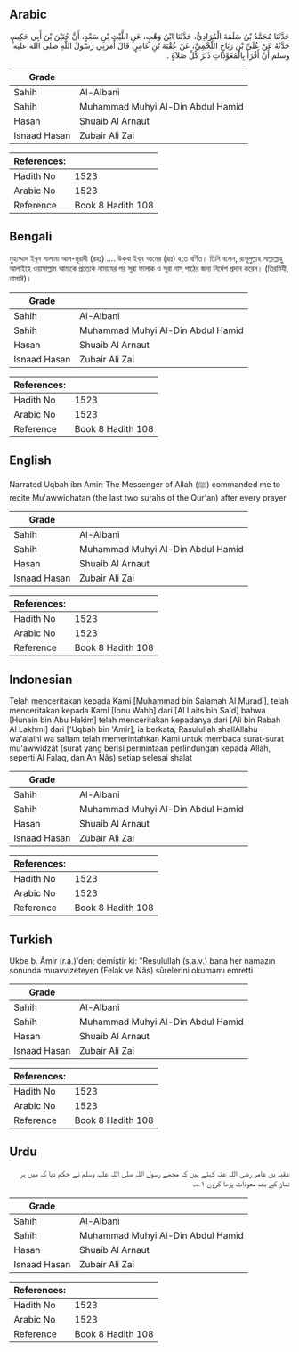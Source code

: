 ## Arabic


<div dir="rtl" lang="ar" style={{fontSize:'larger',backgroundColor:'#f8f9fa',padding:20}}>
حَدَّثَنَا مُحَمَّدُ بْنُ سَلَمَةَ الْمُرَادِيُّ، حَدَّثَنَا ابْنُ وَهْبٍ، عَنِ اللَّيْثِ بْنِ سَعْدٍ، أَنَّ حُنَيْنَ بْنَ أَبِي حَكِيمٍ، حَدَّثَهُ عَنْ عُلَىِّ بْنِ رَبَاحٍ اللَّخْمِيِّ، عَنْ عُقْبَةَ بْنِ عَامِرٍ، قَالَ أَمَرَنِي رَسُولُ اللَّهِ صلى الله عليه وسلم أَنْ أَقْرَأَ بِالْمُعَوِّذَاتِ دُبُرَ كُلِّ صَلاَةٍ ‏.‏
</div>
<div style={{backgroundColor:'#f8f9fa',padding:20, marginBottom: 10}}><table> <thead> <tr> <th>Grade</th> <th></th> </tr> </thead> <tbody> <tr><td>Sahih</td><td>Al-Albani</td></tr><tr><td>Sahih</td><td>Muhammad Muhyi Al-Din Abdul Hamid</td></tr><tr><td>Hasan</td><td>Shuaib Al Arnaut</td></tr><tr><td>Isnaad Hasan</td><td>Zubair Ali Zai</td></tr></tbody></table><table> <thead> <tr> <th>References:</th> <th></th> </tr> </thead> <tbody><tr><td>Hadith No</td><td>1523</td></tr><tr><td>Arabic No</td><td>1523</td></tr><tr><td>Reference</td><td>Book 8 Hadith 108</td></tr></tbody></table></div>

## Bengali


<div dir="ltr" lang="bn" style={{fontSize:'larger',backgroundColor:'#f8f9fa',padding:20}}>
মুহাম্মাদ ইব্‌ন সালামা আল-মুরাদী (রহঃ) .... উক্‌বা ইব্‌ন আমের (রাঃ) হতে বর্ণিত। তিনি বলেন, রাসূলুল্লাহ সাল্লাল্লাহু আলাইহে ওয়াসাল্লাম আমাকে প্রত্যেক নামাযের পর সূরা ফালাক ও সূরা নাস্‌ পাঠের জন্য নির্দেশ প্রদান করেন। (তিরমিযী, নাসাঈ)।
</div>
<div style={{backgroundColor:'#f8f9fa',padding:20, marginBottom: 10}}><table> <thead> <tr> <th>Grade</th> <th></th> </tr> </thead> <tbody> <tr><td>Sahih</td><td>Al-Albani</td></tr><tr><td>Sahih</td><td>Muhammad Muhyi Al-Din Abdul Hamid</td></tr><tr><td>Hasan</td><td>Shuaib Al Arnaut</td></tr><tr><td>Isnaad Hasan</td><td>Zubair Ali Zai</td></tr></tbody></table><table> <thead> <tr> <th>References:</th> <th></th> </tr> </thead> <tbody><tr><td>Hadith No</td><td>1523</td></tr><tr><td>Arabic No</td><td>1523</td></tr><tr><td>Reference</td><td>Book 8 Hadith 108</td></tr></tbody></table></div>

## English


<div dir="ltr" lang="en" style={{fontSize:'larger',backgroundColor:'#f8f9fa',padding:20}}>
Narrated Uqbah ibn Amir: The Messenger of Allah (ﷺ) commanded me to recite Mu'awwidhatan (the last two surahs of the Qur'an) after every prayer
</div>
<div style={{backgroundColor:'#f8f9fa',padding:20, marginBottom: 10}}><table> <thead> <tr> <th>Grade</th> <th></th> </tr> </thead> <tbody> <tr><td>Sahih</td><td>Al-Albani</td></tr><tr><td>Sahih</td><td>Muhammad Muhyi Al-Din Abdul Hamid</td></tr><tr><td>Hasan</td><td>Shuaib Al Arnaut</td></tr><tr><td>Isnaad Hasan</td><td>Zubair Ali Zai</td></tr></tbody></table><table> <thead> <tr> <th>References:</th> <th></th> </tr> </thead> <tbody><tr><td>Hadith No</td><td>1523</td></tr><tr><td>Arabic No</td><td>1523</td></tr><tr><td>Reference</td><td>Book 8 Hadith 108</td></tr></tbody></table></div>

## Indonesian


<div dir="ltr" lang="id" style={{fontSize:'larger',backgroundColor:'#f8f9fa',padding:20}}>
Telah menceritakan kepada Kami [Muhammad bin Salamah Al Muradi], telah menceritakan kepada Kami [Ibnu Wahb] dari [Al Laits bin Sa'd] bahwa [Hunain bin Abu Hakim] telah menceritakan kepadanya dari [Ali bin Rabah Al Lakhmi] dari ['Uqbah bin 'Amir], ia berkata; Rasulullah shallAllahu wa'alaihi wa sallam telah memerintahkan Kami untuk membaca surat-surat mu'awwidzât (surat yang berisi permintaan perlindungan kepada Allah, seperti Al Falaq, dan An Nâs) setiap selesai shalat
</div>
<div style={{backgroundColor:'#f8f9fa',padding:20, marginBottom: 10}}><table> <thead> <tr> <th>Grade</th> <th></th> </tr> </thead> <tbody> <tr><td>Sahih</td><td>Al-Albani</td></tr><tr><td>Sahih</td><td>Muhammad Muhyi Al-Din Abdul Hamid</td></tr><tr><td>Hasan</td><td>Shuaib Al Arnaut</td></tr><tr><td>Isnaad Hasan</td><td>Zubair Ali Zai</td></tr></tbody></table><table> <thead> <tr> <th>References:</th> <th></th> </tr> </thead> <tbody><tr><td>Hadith No</td><td>1523</td></tr><tr><td>Arabic No</td><td>1523</td></tr><tr><td>Reference</td><td>Book 8 Hadith 108</td></tr></tbody></table></div>

## Turkish


<div dir="ltr" lang="tr" style={{fontSize:'larger',backgroundColor:'#f8f9fa',padding:20}}>
Ukbe b. Âmir (r.a.)'den; demiştir ki: "Resulullah (s.a.v.) bana her namazın sonunda muavvizeteyen (Felak ve Nâs) sûrelerini okumamı emretti
</div>
<div style={{backgroundColor:'#f8f9fa',padding:20, marginBottom: 10}}><table> <thead> <tr> <th>Grade</th> <th></th> </tr> </thead> <tbody> <tr><td>Sahih</td><td>Al-Albani</td></tr><tr><td>Sahih</td><td>Muhammad Muhyi Al-Din Abdul Hamid</td></tr><tr><td>Hasan</td><td>Shuaib Al Arnaut</td></tr><tr><td>Isnaad Hasan</td><td>Zubair Ali Zai</td></tr></tbody></table><table> <thead> <tr> <th>References:</th> <th></th> </tr> </thead> <tbody><tr><td>Hadith No</td><td>1523</td></tr><tr><td>Arabic No</td><td>1523</td></tr><tr><td>Reference</td><td>Book 8 Hadith 108</td></tr></tbody></table></div>

## Urdu


<div dir="rtl" lang="ur" style={{fontSize:'larger',backgroundColor:'#f8f9fa',padding:20}}>
عقبہ بن عامر رضی اللہ عنہ کہتے ہیں کہ مجھے رسول اللہ صلی اللہ علیہ وسلم نے حکم دیا کہ میں ہر نماز کے بعد معوذات پڑھا کروں ۱؎۔
</div>
<div style={{backgroundColor:'#f8f9fa',padding:20, marginBottom: 10}}><table> <thead> <tr> <th>Grade</th> <th></th> </tr> </thead> <tbody> <tr><td>Sahih</td><td>Al-Albani</td></tr><tr><td>Sahih</td><td>Muhammad Muhyi Al-Din Abdul Hamid</td></tr><tr><td>Hasan</td><td>Shuaib Al Arnaut</td></tr><tr><td>Isnaad Hasan</td><td>Zubair Ali Zai</td></tr></tbody></table><table> <thead> <tr> <th>References:</th> <th></th> </tr> </thead> <tbody><tr><td>Hadith No</td><td>1523</td></tr><tr><td>Arabic No</td><td>1523</td></tr><tr><td>Reference</td><td>Book 8 Hadith 108</td></tr></tbody></table></div>